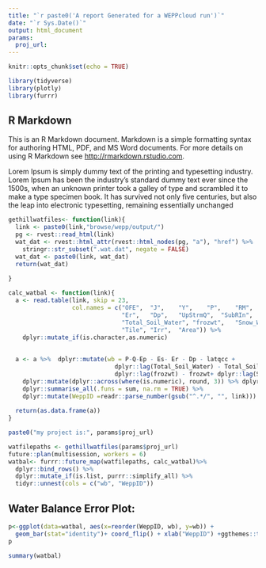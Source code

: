 ```yaml
---
title: "`r paste0('A report Generated for a WEPPcloud run')`"
date: "`r Sys.Date()`"
output: html_document
params:
  proj_url: 
---
```


```r
knitr::opts_chunk$set(echo = TRUE)
```

```r
library(tidyverse)
library(plotly)
library(furrr)

```


## R Markdown

This is an R Markdown document. Markdown is a simple formatting syntax for authoring HTML, PDF, and MS Word documents. For more details on using R Markdown see <http://rmarkdown.rstudio.com>.

Lorem Ipsum is simply dummy text of the printing and typesetting industry. Lorem Ipsum has been the industry's standard dummy text ever since the 1500s, when an unknown printer took a galley of type and scrambled it to make a type specimen book. It has survived not only five centuries, but also the leap into electronic typesetting, remaining essentially unchanged

```r
gethillwatfiles<- function(link){
  link <- paste0(link,"browse/wepp/output/")
  pg <- rvest::read_html(link)
  wat_dat <- rvest::html_attr(rvest::html_nodes(pg, "a"), "href") %>%
    stringr::str_subset(".wat.dat", negate = FALSE)
  wat_dat <- paste0(link, wat_dat)
  return(wat_dat)
  
}

calc_watbal <- function(link){
  a <- read.table(link, skip = 23,
                  col.names = c("OFE",	"J",	"Y",	"P",	"RM",	"Q",	"Ep",	"Es",
                                "Er",	"Dp",	"UpStrmQ",	"SubRIn",	"latqcc",
                                "Total_Soil_Water",	"frozwt",	"Snow_Water",	"QOFE",
                                "Tile",	"Irr",	"Area")) %>%
    dplyr::mutate_if(is.character,as.numeric)
  
  
  a <- a %>%  dplyr::mutate(wb = P-Q-Ep - Es- Er - Dp - latqcc +
                              dplyr::lag(Total_Soil_Water) - Total_Soil_Water +
                              dplyr::lag(frozwt) - frozwt+ dplyr::lag(Snow_Water) - Snow_Water) %>%
    dplyr::mutate(dplyr::across(where(is.numeric), round, 3)) %>% dplyr::select(wb) %>%
    dplyr::summarise_all(.funs = sum, na.rm = TRUE) %>%
    dplyr::mutate(WeppID =readr::parse_number(gsub("^.*/", "", link)))
  
  return(as.data.frame(a))
}

```

```r
paste0("my project is:", params$proj_url)

watfilepaths <- gethillwatfiles(params$proj_url)
future::plan(multisession, workers = 6)
watbal<- furrr::future_map(watfilepaths, calc_watbal)%>%
  dplyr::bind_rows() %>%    
  dplyr::mutate_if(is.list, purrr::simplify_all) %>%  
  tidyr::unnest(cols = c("wb", "WeppID"))

```


## Water Balance Error Plot:
```r
p<-ggplot(data=watbal, aes(x=reorder(WeppID, wb), y=wb)) +
  geom_bar(stat="identity")+ coord_flip() + xlab("WeppID") +ggthemes::theme_solarized()
p
```

```r
summary(watbal)
```

<!-- "https://wepp.cloud/weppcloud/runs/lt_202012_26_Bliss_Creek_CurCond/lt-wepp_bd16b69-snow/" -->